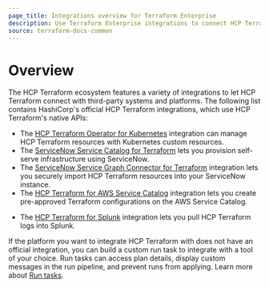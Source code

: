 ```yaml
---
page_title: Integrations overview for Terraform Enterprise
description: Use Terraform Enterprise integrations to connect HCP Terraform with third-party platforms and systems. 
source: terraform-docs-common
---
```


# Overview

The HCP Terraform ecosystem features a variety of integrations to let HCP
Terraform connect with third-party systems and platforms. The following list
contains HashiCorp's official HCP Terraform integrations, which use HCP
Terraform's native APIs:

-   The [HCP Terraform Operator for Kubernetes](/terraform/enterprise/integrations/kubernetes) integration can manage HCP Terraform resources with Kubernetes custom resources.
-   The [ServiceNow Service Catalog for Terraform](/terraform/enterprise/integrations/service-now/service-catalog-terraform) lets you provision self-serve infrastructure using ServiceNow.
-   The [ServiceNow Service Graph Connector for Terraform](/terraform/enterprise/integrations/service-now/service-graph) integration lets you securely import HCP Terraform resources into your ServiceNow instance.
-   The [HCP Terraform for AWS Service Catalog](/terraform/enterprise/integrations/aws-service-catalog) integration lets you create pre-approved Terraform configurations on the AWS Service Catalog.
<!-- BEGIN: TFC:only name:splunk -->
- The [HCP Terraform for Splunk](/terraform/cloud-docs/integrations/splunk) integration lets you pull HCP Terraform logs into Splunk.
<!-- END: TFC:only name:splunk -->

If the platform you want to integrate HCP Terraform with does not have an
official integration, you can build a custom run task to integrate with a tool
of your choice. Run tasks can access plan details, display custom messages in
the run pipeline, and prevent runs from applying. Learn more about [Run
tasks](/terraform/enterprise/integrations/run-tasks).
